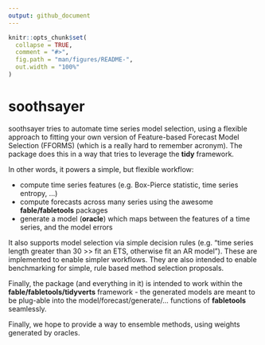 ```yaml
---
output: github_document
---
```


<!-- README.md is generated from README.Rmd. Please edit that file -->

```r
knitr::opts_chunk$set(
  collapse = TRUE,
  comment = "#>",
  fig.path = "man/figures/README-",
  out.width = "100%"
)
```

# soothsayer

<!-- badges: start -->
<!-- badges: end -->

soothsayer tries to automate time series model selection, using a flexible approach to 
fitting your own version of Feature-based Forecast Model Selection (FFORMS) (which is a really hard to remember acronym). 
The package does this in a way that tries to leverage the **tidy** framework.

In other words, it powers a simple, but flexible workflow: 

* compute time series features (e.g. Box-Pierce statistic, time series entropy, ...)
* compute forecasts across many series using the awesome **fable/fabletools** packages
* generate a model (**oracle**) which maps between the features of a time series, and the model errors

It also supports model selection via simple decision rules (e.g. "time series length greater than 30 >> fit an ETS, otherwise fit an AR model"). These are implemented to enable simpler workflows. They are also intended to enable benchmarking for simple, rule based method selection proposals.  

Finally, the package (and everything in it) is intended to work within the **fable/fabletools/tidyverts** framework - 
the generated models are meant to be plug-able into the model/forecast/generate/... functions of **fabletools** seamlessly. 

Finally, we hope to provide a way to ensemble methods, using weights generated by oracles. 
